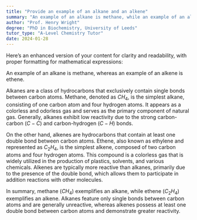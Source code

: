 ```yaml
---
title: "Provide an example of an alkane and an alkene"
summary: "An example of an alkane is methane, while an example of an alkene is ethene."
author: "Prof. Henry Wright"
degree: "PhD in Biochemistry, University of Leeds"
tutor_type: "A-Level Chemistry Tutor"
date: 2024-01-28
---
```


Here’s an enhanced version of your content for clarity and readability, with proper formatting for mathematical expressions:

An example of an alkane is methane, whereas an example of an alkene is ethene.

Alkanes are a class of hydrocarbons that exclusively contain single bonds between carbon atoms. Methane, denoted as $CH_4$, is the simplest alkane, consisting of one carbon atom and four hydrogen atoms. It appears as a colorless and odorless gas and serves as the primary component of natural gas. Generally, alkanes exhibit low reactivity due to the strong carbon-carbon ($C-C$) and carbon-hydrogen ($C-H$) bonds.

On the other hand, alkenes are hydrocarbons that contain at least one double bond between carbon atoms. Ethene, also known as ethylene and represented as $C_2H_4$, is the simplest alkene, composed of two carbon atoms and four hydrogen atoms. This compound is a colorless gas that is widely utilized in the production of plastics, solvents, and various chemicals. Alkenes are typically more reactive than alkanes, primarily due to the presence of the double bond, which allows them to participate in addition reactions with other molecules.

In summary, methane ($CH_4$) exemplifies an alkane, while ethene ($C_2H_4$) exemplifies an alkene. Alkanes feature only single bonds between carbon atoms and are generally unreactive, whereas alkenes possess at least one double bond between carbon atoms and demonstrate greater reactivity.
    